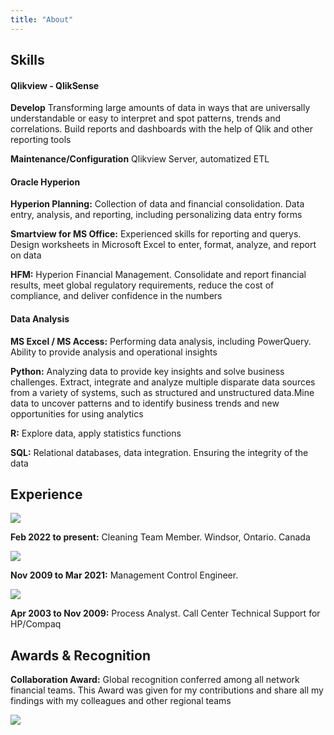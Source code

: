 ```yaml
---
title: "About"
---
```



## Skills

#### Qlikview - QlikSense

**Develop** Transforming large amounts of data in ways that are universally understandable or easy to interpret and spot patterns, trends and correlations. Build reports and dashboards with the help of Qlik and other reporting tools

**Maintenance/Configuration** Qlikview Server, automatized ETL



#### Oracle Hyperion

**Hyperion Planning:** Collection of data and financial consolidation. Data entry, analysis, and reporting, including personalizing data entry forms

**Smartview for MS Office:** Experienced skills for reporting and querys. Design worksheets in Microsoft Excel to enter, format, analyze, and report on data

**HFM:** Hyperion Financial Management. Consolidate and report financial results, meet global regulatory requirements, reduce the cost of compliance, and deliver confidence in the numbers


#### Data Analysis

**MS Excel / MS Access:** Performing data analysis, including PowerQuery. Ability to provide analysis and operational insights

**Python:** Analyzing data to provide key insights and solve business challenges. Extract, integrate and analyze multiple disparate data sources from a variety of systems, such as structured and unstructured data.Mine data to uncover patterns and to identify business trends and new opportunities for using analytics

**R:** Explore data, apply statistics functions

**SQL:** Relational databases, data integration. Ensuring the integrity of the data



## Experience

![](rivera.png){.preview-image}

**Feb 2022 to present:** Cleaning Team Member. 
Windsor, Ontario. Canada

![](laureate.png){.preview-image}

**Nov 2009 to Mar 2021:** Management Control Engineer. 

![](dts.png){.preview-image}

**Apr 2003 to Nov 2009:** Process Analyst. Call Center Technical Support for HP/Compaq 


## Awards & Recognition

**Collaboration Award:** Global recognition conferred among all network financial teams. This Award was given for my contributions and share all my findings with my colleagues and other regional teams 

![](award.png){.preview-image}



